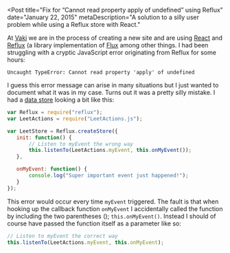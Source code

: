 
<Post
  title="Fix for “Cannot read property apply of undefined” using Reflux"
  date="January 22, 2015"
  metaDescription="A solution to a silly user problem while using a Reflux
  store with React."
>

At [Vaki][0] we are in the process of creating a new site and are using [React][1] and [Reflux][2]
(a library implementation of [Flux][3] among other things. I had been struggling with a cryptic
JavaScript error originating from Reflux for some hours:

```
Uncaught TypeError: Cannot read property 'apply' of undefined
```

I guess this error message can arise in many situations but I just wanted to document what it was
in my case. Turns out it was a pretty silly mistake. I had a [data store][4] looking a bit like
this:



```javascript
var Reflux = require("reflux");
var LeetActions = require("LeetActions.js");

var LeetStore = Reflux.createStore({
   init: function() {
       // Listen to myEvent the wrong way
       this.listenTo(LeetActions.myEvent, this.onMyEvent());
   },

   onMyEvent: function() {
       console.log("Super important event just happened!");
   }
});
```

This error would occur every time `myEvent` triggered. The fault is that when hooking up the
callback function `onMyEvent` I accidentally called the function by including the two parentheses
(); `this.onMyEvent()`. Instead I should of course have passed the function itself as a parameter
like so:

```javascript
// Listen to myEvent the correct way
this.listenTo(LeetActions.myEvent, this.onMyEvent);
```


[0]: http://vaki.is/
[1]: http://facebook.github.io/react/
[2]: https://github.com/spoike/refluxjs
[3]: https://facebook.github.io/flux/docs/overview.html#content
[4]: https://github.com/spoike/refluxjs#creating-data-stores

</Post>
